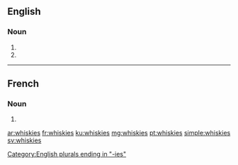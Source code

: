 ==English==

===Noun===
{{head|en|plural}}

# {{plural of|whisky|lang=en}}
# {{plural of|whiskey|lang=en}}

[[Category:English plurals ending in "-ies"]]

----

==French==

===Noun===
{{head|fr|plural|g=?}}

# {{plural of|whisky|lang=fr}}

[[ar:whiskies]]
[[fr:whiskies]]
[[ku:whiskies]]
[[mg:whiskies]]
[[pt:whiskies]]
[[simple:whiskies]]
[[sv:whiskies]]